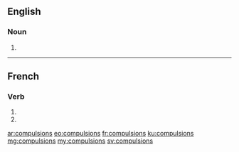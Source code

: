 ==English==

===Noun===
{{head|en|plural}}

# {{plural of|compulsion|lang=en}}

----

==French==

===Verb===
{{fr-verb-form}}

# {{inflection of|compulser||1|p|imperf|ind|lang=fr}}
# {{inflection of|compulser||1|p|pres|sub|lang=fr}}

[[ar:compulsions]]
[[eo:compulsions]]
[[fr:compulsions]]
[[ku:compulsions]]
[[mg:compulsions]]
[[my:compulsions]]
[[sv:compulsions]]